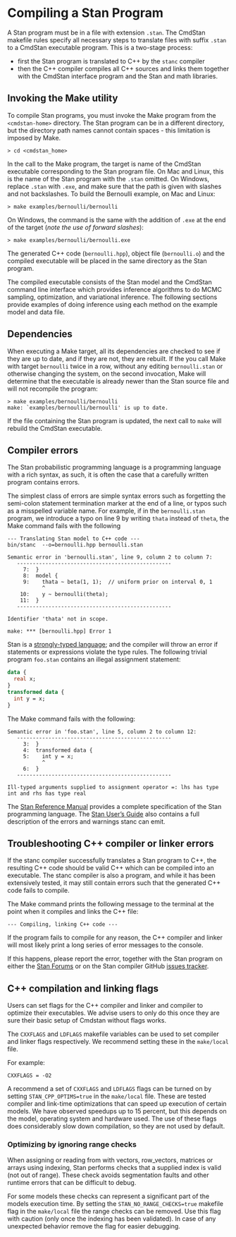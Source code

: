 # Compiling a Stan Program

A Stan program must be in a file with extension `.stan`.
The CmdStan makefile rules specify all necessary steps to
translate files with suffix `.stan` to a CmdStan executable program.
This is a two-stage process:

- first the Stan program is translated to C++ by the `stanc` compiler
- then the C++ compiler compiles all C++ sources and links them together
with the CmdStan interface program and the Stan and math libraries.

## Invoking the Make utility

To compile Stan programs, you must invoke the Make program from
the `<cmdstan-home>` directory.
The Stan program can be in a different directory, but the directory path
names cannot contain spaces - this limitation is imposed by Make.
```
> cd <cmdstan_home>
```

In the call to the Make program, the target is name of the CmdStan executable
corresponding to the Stan program file.
On Mac and Linux, this is the name of the Stan program with the `.stan`
omitted. On Windows, replace `.stan` with `.exe`, and make
sure that the path is given with slashes and not backslashes.
To build the Bernoulli example, on Mac and Linux:
```
> make examples/bernoulli/bernoulli
```
On Windows, the command is the same with the addition of `.exe`
at the end of the target (_note the use of forward slashes_):
```
> make examples/bernoulli/bernoulli.exe
```
The generated C++ code (`bernoulli.hpp`), object file (`bernoulli.o`)
and the compiled executable will be placed in the same directory as the Stan program.

The compiled executable consists of the Stan model and the CmdStan command line interface
which provides inference algorithms to do MCMC sampling, optimization, and variational inference.
The following sections provide examples of doing inference using each method
on the example model and data file.

## Dependencies

When executing a Make target, all its dependencies are checked
to see if they are up to date, and if they are not, they are rebuilt.
If the you call Make with target `bernoulli` twice in a row, without any
editing `bernoulli.stan` or otherwise changing the system,
on the second invocation, Make will determine that the executable is already newer
than the Stan source file and will not recompile the program:
```
> make examples/bernoulli/bernoulli
make: `examples/bernoulli/bernoulli' is up to date.
```
If the file containing the Stan program is updated,
the next call to `make` will rebuild the CmdStan executable.


## Compiler errors

The Stan probabilistic programming language is a programming language with a rich syntax,
as such, it is often the case that a carefully written program contains errors.

The simplest class of errors are simple syntax errors such as forgetting
the semi-colon statement termination marker at the end of a line,
or typos such as a misspelled variable name.
For example, if in the `bernoulli.stan` program, we introduce a typo on line $9$
by writing `thata` instead of `theta`, the Make command fails with the following
```
--- Translating Stan model to C++ code ---
bin/stanc  --o=bernoulli.hpp bernoulli.stan

Semantic error in 'bernoulli.stan', line 9, column 2 to column 7:
   -------------------------------------------------
     7:  }
     8:  model {
     9:    thata ~ beta(1, 1);  // uniform prior on interval 0, 1
           ^
    10:    y ~ bernoulli(theta);
    11:  }
   -------------------------------------------------

Identifier 'thata' not in scope.

make: *** [bernoulli.hpp] Error 1
```

Stan is a [strongly-typed language](https://mc-stan.org/docs/reference-manual/data-types.html);
and the compiler will throw an error if statements or expressions violate the type rules.
The following trivial program `foo.stan` contains an illegal assignment statement:
```stan
data {
  real x;
}
transformed data {
  int y = x;
}
```
The Make command fails with the following:
```
Semantic error in 'foo.stan', line 5, column 2 to column 12:
   -------------------------------------------------
     3:  }
     4:  transformed data {
     5:    int y = x;
           ^
     6:  }
   -------------------------------------------------

Ill-typed arguments supplied to assignment operator =: lhs has type int and rhs has type real
```

The [Stan Reference Manual](https://mc-stan.org/docs/reference-manual/language.html)
provides a complete specification of the Stan programming language. The
[Stan User's Guide](https://mc-stan.org/docs/stan-users-guide/understanding-stanc3-errors-and-warnings.html)
also contains a full description of the errors and warnings stanc can emit.

## Troubleshooting C++ compiler or linker errors

If the stanc compiler successfully translates a Stan program to C++,
the resulting C++ code should be valid C++ which can be
compiled into an executable.
The stanc compiler is also a program, and while it has been extensively tested,
it may still contain errors such that the generated C++ code fails to compile.

The Make command prints the following message to the terminal
at the point when it compiles and links the C++ file:
```
--- Compiling, linking C++ code ---
```
If the program fails to compile for any reason,
the C++ compiler and linker will most likely print a long series
of error messages to the console.

If this happens, please report the error, together with the Stan program on either
the [Stan Forums](https://discourse.mc-stan.org/) or on the Stan compiler
GitHub [issues tracker](https://github.com/stan-dev/stanc3/issues).


## C++ compilation and linking flags

Users can set flags for the C++ compiler and linker and compiler to optimize their executables. We advise
users to only do this once they are sure their basic setup of Cmdstan without flags works.

The `CXXFLAGS` and `LDFLAGS` makefile variables can be used to set compiler and linker flags respectively. We
recommend setting these in the `make/local` file.

For example:
```
CXXFLAGS = -O2
```

A recommend a set of `CXXFLAGS` and `LDFLAGS` flags can be turned on by setting `STAN_CPP_OPTIMS=true`
in the `make/local` file. These are tested compiler and link-time optimizations that can speed up execution
of certain models. We have observed speedups up to 15 percent, but this depends on the model, operating system
and hardware used. The use of these flags does considerably slow down compilation, so they are not used by default.


### Optimizing by ignoring range checks

When assigning or reading from with vectors, row_vectors, matrices or arrays using indexing, Stan performs checks that
a supplied index is valid (not out of range). These check avoids segmentation faults and other runtime errors
that can be difficult to debug.

For some models these checks can represent a significant part of the models execution time. By setting the
`STAN_NO_RANGE_CHECKS=true` makefile flag in the `make/local` file the range checks can be removed.
Use this flag with caution (only once the indexing has been validated). In case of any unexpected behavior
remove the flag for easier debugging.
